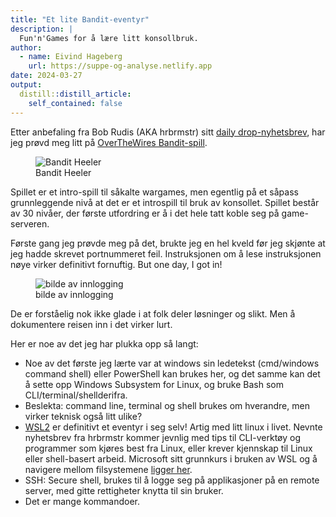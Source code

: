 ```yaml
---
title: "Et lite Bandit-eventyr"
description: |
  Fun'n'Games for å lære litt konsollbruk.
author:
  - name: Eivind Hageberg
    url: https://suppe-og-analyse.netlify.app
date: 2024-03-27
output:
  distill::distill_article:
    self_contained: false
---
```


Etter anbefaling fra Bob Rudis (AKA hrbrmstr) sitt [daily drop-nyhetsbrev](https://dailydrop.hrbrmstr.dev/2023/10/25/drop-360-2023-10-25-its-all-fun-and-games/), har jeg prøvd meg litt på [OverTheWires Bandit-spill](https://overthewire.org/wargames/bandit/). 

![Bandit Heeler](ikke_den_bandit.png)

Spillet er et intro-spill til såkalte wargames, men egentlig på et såpass grunnleggende nivå at det er et introspill til bruk av konsollet. Spillet består av 30 nivåer, der første utfordring er å i det hele tatt koble seg på game-serveren. 

Første gang jeg prøvde meg på det, brukte jeg en hel kveld før jeg skjønte at jeg hadde skrevet portnummeret feil. Instruksjonen om å lese instruksjonen nøye virker definitivt fornuftig. But one day, I got in!

![bilde av innlogging](bandit0.png)

De er forståelig nok ikke glade i at folk deler løsninger og slikt. Men å dokumentere reisen inn i det virker lurt.

Her er noe av det jeg har plukka opp så langt: 

- Noe av det første jeg lærte var at windows sin ledetekst (cmd/windows command shell) eller PowerShell kan brukes her, og det samme kan det å sette opp Windows Subsystem for Linux, og bruke Bash som CLI/terminal/shellderifra.
- Beslekta: command line, terminal og shell brukes om hverandre, men virker teknisk også litt ulike? 
- [WSL2](https://learn.microsoft.com/en-us/windows/wsl/about) er definitivt et eventyr i seg selv! Artig med litt linux i livet. Nevnte nyhetsbrev fra hrbrmstr kommer jevnlig med tips til CLI-verktøy og programmer som kjøres best fra Linux, eller krever kjennskap til Linux eller shell-basert arbeid. Microsoft sitt grunnkurs i bruken av WSL og å navigere mellom filsystemene [ligger her](https://learn.microsoft.com/en-us/training/modules/wsl-introduction/run-basic-commands).
- SSH: Secure shell, brukes til å logge seg på applikasjoner på en remote server, med gitte rettigheter knytta til sin bruker.
- Det er mange kommandoer.

